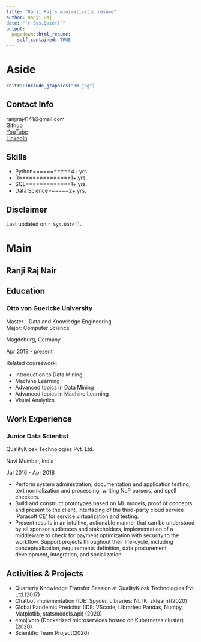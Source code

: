---
title: "Ranji Raj's minimalisitic resume"
author: Ranji Raj 
date: "`r Sys.Date()`"
output: 
  pagedown::html_resume:
    self_contained: TRUE
---


Aside
==============================================================================

```{r pressure, echo=FALSE, fig.cap="Display pic", out.width = '100%'}
knitr::include_graphics("BW.jpg")
```

Contact Info {#contact}
-----------------------------------------------------------------------------

<i class="fa fa-envelope"></i>ranjiraj4141@gmail.com<br/>
<i class="fa fa-github"></i>
[Github](https://github.com/ranjiGT)<br/>
<i class="fa fa-youtube"></i>
[YouTube](https://www.youtube.com/c/RanjiRaj18/)<br/>
<i class="fa fa-linkedin"></i>
[LinkedIn](https://www.linkedin.com/in/reng99/)<br/>


Skills {#skills}
------------------------------------------------------------------------------

- Python===========4+ yrs.
- R===============1+ yrs.
- SQL=============1+ yrs.
- Data Science======2+ yrs.


Disclaimer {#disclaimer}
------------------------------------------------------------------------------


Last updated on `r Sys.Date()`.


Main
==============================================================================

Ranji Raj Nair{#title}
-----------------------------------------------------------------------------

Education {data-icon=graduation-cap data-concise=true}
-----------------------------------------------------------------------------


### Otto von Guericke University
Master - Data and Knowledge Engineering<br/>
Major: Computer Science<br/>

Magdeburg, Germany

Apr 2019 - present

Related coursework:

- Introduction to Data Mining
- Machine Learning
- Advanced topics in Data Mining
- Advanced topics in Machine Learning
- Visual Analytics


Work Experience {data-icon=suitcase}
------------------------------------------------------------------------------

### Junior Data Scientist

QualityKiosk Technologies Pvt. Ltd.

Navi Mumbai, India

Jul 2016 - Apr 2018

- Perform system administration, documentation and application
testing, text normalization and processing, writing NLP parsers, and spell
checkers.
- Build and construct prototypes based on ML models, proof
of concepts and present to the client, interfacing of the third-party cloud service
’Parasoft CE’ for service virtualization and testing.
- Present results in an intuitive, actionable manner that can
be understood by all sponsor audiences and stakeholders, implementation of
a middleware to check for payment optimization with security to the workflow.
Support projects throughout their life-cycle, including conceptualization, requirements
definition, data procurement, development, integration, and socialization.


Activities & Projects {data-icon=project-diagram}
-------------------------------------------------------------------------------

- Quarterly Knowledge Transfer Session at QualityKiosk Technologies Pvt. Ltd.(2017)
- Chatbot implementation (IDE: Spyder, Libraries: NLTK, sklearn)(2020)
- Global Pandemic Predcitor (IDE: VScode, Libraries: Pandas, Numpy, Matplotlib, statsmodels.api) (2020)
- emojivoto (Dockerized microservices hosted on Kubernetes cluster)(2020)
- Scientific Team Project(2020)